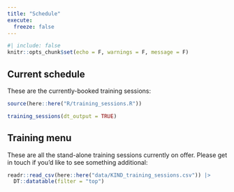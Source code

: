 ---
title: "Schedule"
execute: 
  freeze: false
---

```{r}
#| include: false
knitr::opts_chunk$set(echo = F, warnings = F, message = F)
```

## Current schedule

These are the currently-booked training sessions:

```{r}
source(here::here("R/training_sessions.R"))

training_sessions(dt_output = TRUE) 
```

## Training menu

These are all the stand-alone training sessions currently on offer. Please get in touch if you'd like to see something additional:

```{r}
readr::read_csv(here::here("data/KIND_training_sessions.csv")) |>
  DT::datatable(filter = "top")

```

